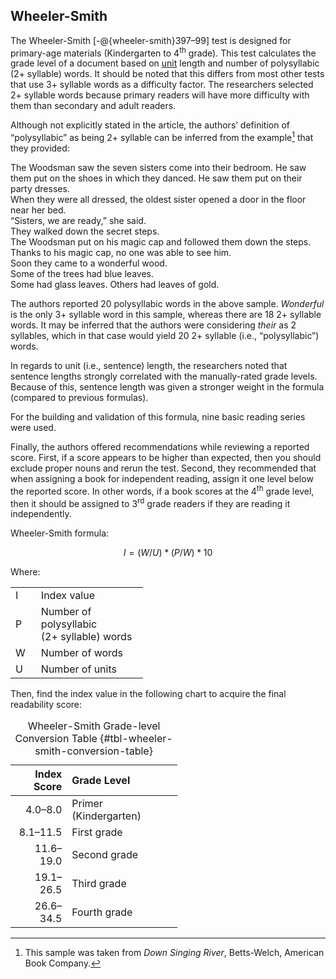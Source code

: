 ## Wheeler-Smith\index{Wheeler-Smith|(ii} {#sec-wheeler-smith}

The Wheeler-Smith [-@{wheeler-smith}397–99] test is designed for primary-age materials (Kindergarten to 4^th^ grade).
This test calculates the grade level of a document based on [unit](#sec-glossary)\index{sentences!units} length and number of polysyllabic\index{polysyllabic} (2+ syllable) words.
It should be noted that this differs from most other tests that use 3+ syllable words as a difficulty factor.
The researchers selected 2+ syllable words because primary readers will have more difficulty with them than secondary and adult readers.

Although not explicitly stated in the article, the authors' definition of "polysyllabic" as being 2+ syllable can be inferred from the example[^River] that they provided:

::: {.fancyquotes data-latex=''}
The Woodsman saw the seven sisters come into their bedroom. He saw them put on the shoes in which they danced. He saw them put on their party dresses.  
When they were all dressed, the oldest sister opened a door in the floor near her bed.  
“Sisters, we are ready,” she said.  
They walked down the secret steps.  
The Woodsman put on his magic cap and followed them down the steps.  
Thanks to his magic cap, no one was able to see him.  
Soon they came to a wonderful wood.  
Some of the trees had blue leaves.  
Some had glass leaves. Others had leaves of gold.
:::

The authors reported 20 polysyllabic words in the above sample.
*Wonderful* is the only 3+ syllable word in this sample, whereas there are 18 2+ syllable words.
It may be inferred that the authors were considering *their* as 2 syllables, which in that case would yield 20 2+ syllable (i.e., “polysyllabic”) words.

In regards to unit\index{sentences!units} (i.e., sentence) length, the researchers noted that sentence lengths strongly correlated with the manually-rated grade levels.
Because of this, sentence length was given a stronger weight in the formula (compared to previous formulas).

For the building and validation of this formula, nine basic reading series were used.

Finally, the authors offered recommendations while reviewing a reported score.
First, if a score appears to be higher than expected, then you should exclude proper nouns\index{proper nouns!Wheeler-Smith} and rerun the test.
Second, they recommended that when assigning a book for independent reading, assign it one level below the reported score.
In other words, if a book scores at the 4^th^ grade level, then it should be assigned to 3^rd^ grade readers if they are reading it independently.

Wheeler-Smith formula:

$$
I = (W/U)*(P/W)*10
$$

::: {.minipage data-latex="{\textwidth}"}
Where:\index{sentences!units}

+:--+:------------------------+
| I | Index value             |
+---+-------------------------+
| P | Number of polysyllabic\ |
|   | (2+ syllable) words     |
+---+-------------------------+
| W | Number of words         |
+---+-------------------------+
| U | Number of units         |
+---+-------------------------+
:::

Then, find the index value in the following chart to acquire the final readability score:

+-------------+-----------------------+
| Index Score | Grade Level           |
+============:+:======================+
| 4.0–8.0     | Primer (Kindergarten) |
+-------------+-----------------------+
| 8.1–11.5    | First grade           |
+-------------+-----------------------+
| 11.6–19.0   | Second grade          |
+-------------+-----------------------+
| 19.1–26.5   | Third grade           |
+-------------+-----------------------+
| 26.6–34.5   | Fourth grade          |
+-------------+-----------------------+

: Wheeler-Smith Grade-level Conversion Table {#tbl-wheeler-smith-conversion-table}

[^River]: This sample was taken from *Down Singing River*, Betts-Welch, American Book Company.\index{Wheeler-Smith|)}